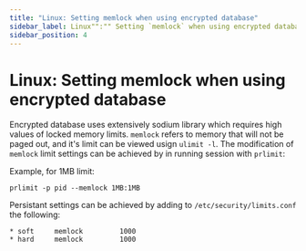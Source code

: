 ```yaml
---
title: "Linux: Setting memlock when using encrypted database"
sidebar_label: Linux"":"" Setting `memlock` when using encrypted database
sidebar_position: 4
---
```



# Linux: Setting memlock when using encrypted database
Encrypted database uses extensively sodium library which requires high values of locked memory limits.
`memlock` refers to memory that will not be paged out, and it's limit can be viewed usign `ulimit -l`.
The modification of `memlock` limit settings can be achieved by in running session with `prlimit`:

Example, for 1MB limit:
```
prlimit -p pid --memlock 1MB:1MB
```

Persistant settings can be achieved by adding to `/etc/security/limits.conf` the following:
```
* soft     memlock         1000
* hard     memlock         1000
```

